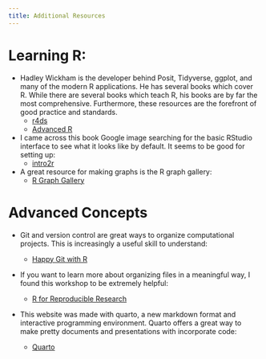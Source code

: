 ```yaml
---
title: Additional Resources
---
```


# Learning R:

-   Hadley Wickham is the developer behind Posit, Tidyverse, ggplot, and many of the modern R applications. He has several books which cover R. While there are several books which teach R, his books are by far the most comprehensive. Furthermore, these resources are the forefront of good practice and standards.
    -   [r4ds](https://r4ds.had.co.nz/index.html)
    -   [Advanced R](https://adv-r.hadley.nz/index.html)
-   I came across this book Google image searching for the basic RStudio interface to see what it looks like by default. It seems to be good for setting up:
    -   [intro2r](https://intro2r.com/)
-   A great resource for making graphs is the R graph gallery:
    -   [R Graph Gallery](https://r-graph-gallery.com/)

# Advanced Concepts

-   Git and version control are great ways to organize computational projects. This is increasingly a useful skill to understand:

    -   [Happy Git with R](https://happygitwithr.com/)

-   If you want to learn more about organizing files in a meaningful way, I found this workshop to be extremely helpful:

    -   [R for Reproducible Research](https://annakrystalli.me/rrresearch/index.html)

-   This website was made with quarto, a new markdown format and interactive programming environment. Quarto offers a great way to make pretty documents and presentations with incorporate code:

    -   [Quarto](https://quarto.org/)
